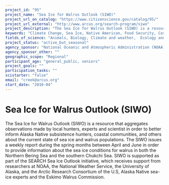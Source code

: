 ```yaml
---
project_id: "95"
project_name: "Sea Ice for Walrus Outlook (SIWO)"
project_url_on_catalog: "https://www.citizenscience.gov/catalog/95/"
project_url_external: "http://www.arcus.org/search-program/siwo"
project_description: "The Sea Ice for Walrus Outlook (SIWO) is a resource that aggregates observations made by local hunters, experts and scientist in order to better inform Alaska Native subsistence hunters, coastal communities, and others about the current state of sea ice and walrus populations. The SIWO issues a weekly report during the spring months between April and June in order to provide information about the sea ice conditions for walrus in both the Northern Bering Sea and the southern Chukchi Sea. SIWO is supported as part of the SEARCH Sea Ice Outlook initiative, which receives support from researchers at NOAA, the National Weather Service, the University of Alaska, and the Arctic Research Consortium of the U.S, Alaska Native sea-ice experts and the Eskimo Walrus Commission."
keywords: "Climate Change, Sea Ice, Native American, Food Security, Costal Communities, Research"
fields_of_science: "Animals, Biology, Climate and weather,  Ecology and environment,  Food,  Nature and outdoors, Ocean/water and marine"
project_status: "active_but_seasonal"
agency_sponsor: "National Oceanic and Atmospheric Administration (NOAA), National Science Foundation (NSF)"
agency_sponsor_other: ""
geographic_scope: "Regional"
participant_age: "general_public, seniors"
project_goals: ""
participation_tasks: ""
scistarter: "false"
email: "creek@arcus.org"
start_date: "2010-04"
---
```


# Sea Ice for Walrus Outlook (SIWO)

The Sea Ice for Walrus Outlook (SIWO) is a resource that aggregates observations made by local hunters, experts and scientist in order to better inform Alaska Native subsistence hunters, coastal communities, and others about the current state of sea ice and walrus populations. The SIWO issues a weekly report during the spring months between April and June in order to provide information about the sea ice conditions for walrus in both the Northern Bering Sea and the southern Chukchi Sea. SIWO is supported as part of the SEARCH Sea Ice Outlook initiative, which receives support from researchers at NOAA, the National Weather Service, the University of Alaska, and the Arctic Research Consortium of the U.S, Alaska Native sea-ice experts and the Eskimo Walrus Commission.
